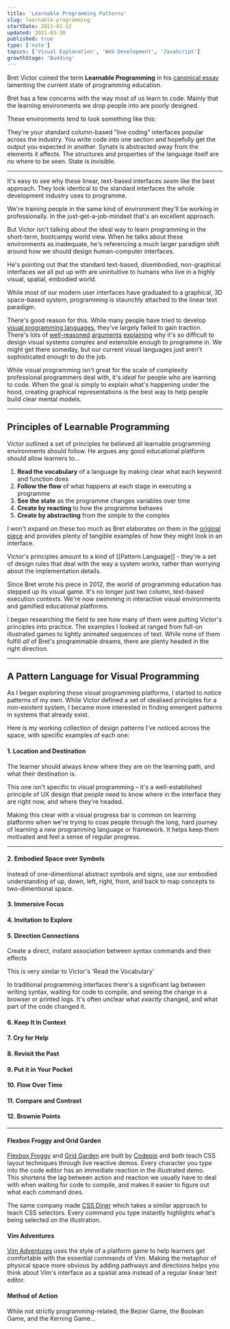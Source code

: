 ```yaml
---
title: 'Learnable Programming Patterns'
slug: learnable-programming
startDate: 2021-01-12
updated: 2021-03-30
published: true
type: ['note']
topics: ['Visual Explanation', 'Web Development', 'JavaScript']
growthStage: 'Budding'
---
```


<IntroParagraph>
    
Bret Victor coined the term <b>Learnable Programming</b> in his <a href="http://worrydream.com/LearnableProgramming">canonical essay</a> lamenting the current state of programming education.  

</IntroParagraph>

Bret has a few concerns with the way most of us learn to code. Mainly that the learning environments we drop people into are poorly designed.

These environments tend to look something like this:

<TwoCol imgmargin="1em auto">

<BasicImage src="https://res.cloudinary.com/dxj9qr5gj/image/upload/v1614174726/maggieappleton.com/notes/learnable-programming/learnprog_1_nsfflv.png" alt="repl.it slpit screen interface" />
<BasicImage src="https://res.cloudinary.com/dxj9qr5gj/image/upload/v1614174727/maggieappleton.com/notes/learnable-programming/learnprog_4_dk82q8.png" alt="codesandbox split screen interface" />
<BasicImage src="https://res.cloudinary.com/dxj9qr5gj/image/upload/v1614174727/maggieappleton.com/notes/learnable-programming/learnprog_5_tlycev.png" alt="free code camp split screen interface" />
<BasicImage src="https://res.cloudinary.com/dxj9qr5gj/image/upload/v1614174726/maggieappleton.com/notes/learnable-programming/learnprog_3_bkslg8.png" alt="khan academy split screen interface" />

</TwoCol>

They're your standard column-based "live coding" interfaces popular across the industry. You write code into one section and hopefully get the output you expected in another. Synatx is abstracted away from the elements it affects. The structures and properties of the language itself are no where to be seen. State is invisible. 

---

It's easy to see why these linear, text-based interfaces _seem_ like the best approach. They look identical to the standard interfaces the whole development industry uses to programme.

<FullWidthImage width="880px" src="https://res.cloudinary.com/dxj9qr5gj/image/upload/v1614174727/maggieappleton.com/notes/learnable-programming/learnprog_2_ieudi6.png" alt="The interface of VS Code – one of the most popular environments for professional programming" showalt />

We're training people in the same kind of environment they'll be working in professionally. In the just-get-a-job-mindset that's an excellent approach.

But Victor isn't talking about the ideal way to learn programming in the short-term, bootcampy world view. When he talks about these environments as inadequate, he's referencing a much larger paradigm shift around how we should design human-computer interfaces. 

He's pointing out that the standard text-based, disembodied, non-graphical interfaces we all put up with are unintuitive to humans who live in a highly visual, spatial, embodied world.



While most of our modern user interfaces have graduated to a graphical, 3D space-based system, programming is staunchly attached to the linear text paradigm. 

There's good reason for this. While many people have tried to develop [visual programming languages](https://en.wikipedia.org/wiki/Visual_programming_language), they've largely failed to gain traction. There's lots of [well-reasoned](https://www.outsystems.com/blog/posts/visual-programming-language/) [arguments](https://dzone.com/articles/visual-programming-why-its-a-bad-idea) [explaining](https://mikehadlow.blogspot.com/2018/10/visual-programming-why-its-bad-idea.html) why it's so difficult to design visual systems complex and extensible enough to programme in. We might get there someday, but our current visual languages just aren't sophisticated enough to do the job.

While visual programming isn't great for the scale of complexity professional programmers deal with, it's _ideal_ for people who are learning to code. When the goal is simply to explain what's happening under the hood, creating graphical representations is the best way to help people build clear mental models.

---

## Principles of Learnable Programming 

Victor outlined a set of principles he believed all learnable programming environments should follow. He argues any good educational platform should allow learners to...
1. **Read the vocabulary** of a language by making clear what each keyword and function does
2. **Follow the flow** of what happens at each stage in executing a programme 
3. **See the state** as the programme changes variables over time
4. **Create by reacting** to how the programme behaves
5. **Create by abstracting** from the simple to the complex

I won't expand on these too much as Bret elaborates on them in the [original piece](http://worrydream.com/#!/LearnableProgramming) and provides plenty of tangible examples of how they might look in an interface. 

Victor's principles amount to a kind of [[Pattern Language]] - they're a set of design rules that deal with the way a system works, rather than worrying about the implementation details.

Since Bret wrote his piece in 2012, the world of programming education has stepped up its visual game. It's no longer just two column, text-based execution contexts. We're now swimming in interactive visual environments and gamified educational platforms.

I began researching the field to see how many of them were putting Victor's principles into practice. The examples I looked at ranged from full-on illustrated games to lightly animated sequences of text. While none of them fulfill  _all_ of Bret's programmable dreams, there are plenty headed in the right direction.

---

## A Pattern Language for Visual Programming

As I began exploring these visual programming platforms, I started to notice patterns of my own. While Victor defined a set of idealised principles for a non-existent system, I became more interested in finding emergent patterns in systems that already exist.

Here is my working collection of design patterns I've noticed across the space, with specific examples of each one:


#### 1. Location and Destination
The learner should always know where they are on the learning path, and what their destination is.

This one isn't specific to visual programming – it's a well-established principle of UX design that people need to know where in the interface they are right now, and where they're headed.

Making this clear with a visual progress bar is common on learning platforms when we're trying to coax people through the long, hard journey of learning a new programming language or framework. It helps keep them motivated and feel a sense of regular progress. 

<Draft />

---

#### 2. Embodied Space over Symbols

Instead of one-dimentional abstract symbols and signs, use our embodied understanding of up, down, left, right, front, and back to map concepts to two-dimentional space.


#### 3. Immersive Focus

#### 4. Invitation to Explore

#### 5. Direction Connections

Create a direct, instant association between syntax commands and their effects

This is very similar to Victor's 'Read the Vocabulary'

In traditional programming interfaces there's a significant lag between writing syntax, waiting for code to compile, and seeing the change in a browser or printed logs. It's often unclear what _exactly_ changed, and what part of the code changed it.

#### 6. Keep It In Context

#### 7. Cry for Help

#### 8. Revisit the Past

#### 9. Put it in Your Pocket

#### 10. Flow Over Time

#### 11. Compare and Contrast

#### 12. Brownie Points

---

#### Flexbox Froggy and Grid Garden
[Flexbox Froggy](https://flexboxfroggy.com/) and [Grid Garden](https://cssgridgarden.com/) are built by [Codepip](https://codepip.com/) and both teach CSS layout techniques through live reactive demos. Every character you type into the code editor has an immediate reaction in the illustrated demo.  
This shortens the lag between action and reaction we usually have to deal with when waiting for code to compile, and makes it easier to figure out what each command does.

<FullWidthImage width="800px" src="https://res.cloudinary.com/dxj9qr5gj/image/upload/v1614174728/maggieappleton.com/notes/learnable-programming/Grid_Garden_-_A_game_for_learning_CSS_grid_a6ba49.png" />

<FullWidthImage width="800px" src="https://res.cloudinary.com/dxj9qr5gj/image/upload/v1614174725/maggieappleton.com/notes/learnable-programming/Screenshot_-_2021-02-15_22.58.17_jx3h6w.png" />

The same company made [CSS Diner](https://flukeout.github.io/) which takes a similar approach to teach CSS selectors. Every command you type instantly highlights what's being selected on the illustration.

<FullWidthImage width="800px" src="https://res.cloudinary.com/dxj9qr5gj/image/upload/v1614174727/maggieappleton.com/notes/learnable-programming/Screenshot_-_2020-06-29_13.47.26_iyq9a2.png" />

#### Vim Adventures

[Vim Adventures](https://vim-adventures.com/) uses the style of a platform game to help learners get comfortable with the essential commands of Vim. Making the metaphor of physical space more obvious by adding pathways and directions helps you think about Vim's interface as a spatial area instead of a regular linear text editor.

<FullWidthImage width="800px" src="https://res.cloudinary.com/dxj9qr5gj/image/upload/v1614174728/maggieappleton.com/notes/learnable-programming/Screenshot_-_2021-02-15_23.19.44_cez50t.png" />

#### Method of Action

While not strictly programming-related, the Bezier Game, the Boolean Game, and the Kerning Game...
